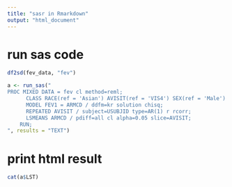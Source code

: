 ```yaml
---
title: "sasr in Rmarkdown"
output: "html_document"
---
```


# run sas code

```r
df2sd(fev_data, "fev")

a <- run_sas("
PROC MIXED DATA = fev cl method=reml;
      CLASS RACE(ref = 'Asian') AVISIT(ref = 'VIS4') SEX(ref = 'Male') ARMCD(ref = 'PBO') USUBJID;
      MODEL FEV1 = ARMCD / ddfm=kr solution chisq;
      REPEATED AVISIT / subject=USUBJID type=AR(1) r rcorr;
      LSMEANS ARMCD / pdiff=all cl alpha=0.05 slice=AVISIT;
    RUN;
", results = "TEXT")
```

# print html result

```r
cat(a$LST)
```
